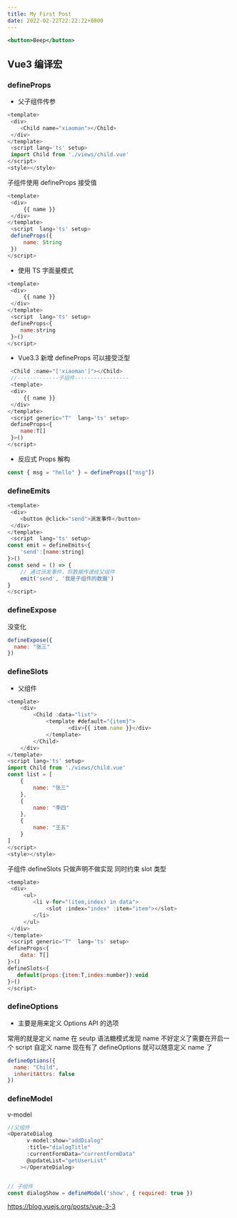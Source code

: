```yaml
---
title: My First Post
date: 2022-02-22T22:22:22+0800
---
```


```jsx
<button>Beep</button>
```

## Vue3 编译宏

### defineProps

- 父子组件传参

```js filename="index.js"
<template>
 <div>
    <Child name="xiaoman"></Child>
 </div>
</template>
 <script lang='ts' setup>
 import Child from './views/child.vue'
</script>
<style></style>
```

子组件使用 defineProps 接受值

```js
<template>
 <div>
     {{ name }}
 </div>
</template>
 <script  lang='ts' setup>
 defineProps({
     name: String
 })
</script>
```

- 使用 TS 字面量模式

```js
<template>
 <div>
     {{ name }}
 </div>
</template>
 <script  lang='ts' setup>
 defineProps<{
    name:string
 }>()
</script>
```

- Vue3.3 新增 defineProps 可以接受泛型

```js
 <Child :name="['xiaoman']"></Child>
 //-------------子组件-----------------
 <template>
 <div>
     {{ name }}
 </div>
</template>
 <script generic="T"  lang='ts' setup>
 defineProps<{
    name:T[]
 }>()
</script>
```

- 反应式 Props 解构

```js
const { msg = "hello" } = defineProps(["msg"])
```

### defineEmits

```js
<template>
 <div>
    <button @click="send">派发事件</button>
 </div>
</template>
 <script  lang='ts' setup>
const emit = defineEmits<{
    'send':[name:string]
}>()
const send = () => {
    // 通过派发事件，将数据传递给父组件
    emit('send', '我是子组件的数据')
}
</script>
```

### defineExpose

没变化

```js
defineExpose({
  name: "张三"
})
```

### defineSlots

- 父组件

```js
<template>
    <div>
        <Child :data="list">
            <template #default="{item}">
                   <div>{{ item.name }}</div>
            </template>
        </Child>
    </div>
</template>
<script lang='ts' setup>
import Child from './views/child.vue'
const list = [
    {
        name: "张三"
    },
    {
        name: "李四"
    },
    {
        name: "王五"
    }
]
</script>
<style></style>
```

子组件 defineSlots 只做声明不做实现 同时约束 slot 类型

```js
<template>
 <div>
     <ul>
        <li v-for="(item,index) in data">
            <slot :index="index" :item="item"></slot>
        </li>
     </ul>
 </div>
</template>
 <script generic="T"  lang='ts' setup>
defineProps<{
    data: T[]
}>()
defineSlots<{
   default(props:{item:T,index:number}):void
}>()
</script>
```

### defineOptions

- 主要是用来定义 Options API 的选项

常用的就是定义 name 在 seutp 语法糖模式发现 name 不好定义了需要在开启一个 script 自定义 name 现在有了 defineOptions 就可以随意定义 name 了

```js
defineOptions({
  name: "Child",
  inheritAttrs: false
})
```

### defineModel

v-model

```js
//父组件
<OperateDialog
      v-model:show="addDialog"
      :title="dialogTitle"
      :currentFormData="currentFormData"
      @updateList="getUserList"
    ></OperateDialog>


// 子组件
const dialogShow = defineModel('show', { required: true })
```

https://blog.vuejs.org/posts/vue-3-3
